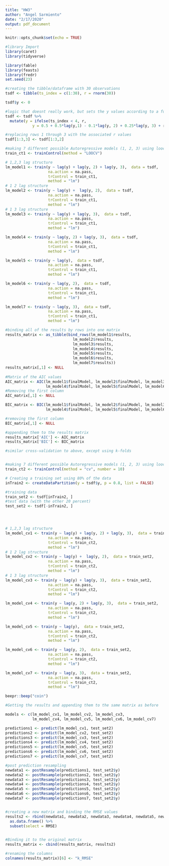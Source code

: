 ```yaml
---
title: "HW3"
author: "Angel Sarmiento"
date: "2/17/2020"
output: pdf_document
---
```


```r
knitr::opts_chunk$set(echo = TRUE)
```

```r
#library Import
library(caret)
library(tidyverse)

library(fable)
library(feasts)
library(fredr)
set.seed(23)

```

```r
#creating the tibble/dataframe with 30 observations
tsdf <- tibble(ts_index = c(1:30), r = rnorm(30))

tsdf$y <- 0

#logic that doesnt really work, but sets the y values according to a funciton with 3 lags
tsdf <- tsdf %>%
  mutate(y = ifelse(ts_index < 4, r,
            y = 0.5 + 0.5*lag(y,1) - 0.1*lag(y, 2) + 0.25*lag(y, 3) + r))

#replacing rows 1 through 3 with the associated r values 
tsdf[1:3,3] <- tsdf[1:3,2]

```

```r
#making 7 different possible Autoregressive models (1, 2, 3) using loocv in caret 
train_ct1 <- trainControl(method = "LOOCV")

# 1,2,3 lag structure
lm_model1 <- train(y ~ lag(y) + lag(y, 2) + lag(y, 3),  data = tsdf,
                   na.action = na.pass,
                   trControl = train_ct1,
                   method = "lm")
# 1 2 lag structure
lm_model2 <- train(y ~ lag(y) +  lag(y, 2),  data = tsdf,
                   na.action = na.pass,
                   trControl = train_ct1,
                   method = "lm")
# 1 3 lag structure
lm_model3 <- train(y ~ lag(y) + lag(y, 3),  data = tsdf,
                   na.action = na.pass,
                   trControl = train_ct1,
                   method = "lm")

lm_model4 <- train(y ~ lag(y, 2) + lag(y, 3),  data = tsdf,
                   na.action = na.pass,
                   trControl = train_ct1,
                   method = "lm")

lm_model5 <- train(y ~ lag(y),  data = tsdf,
                   na.action = na.pass,
                   trControl = train_ct1,
                   method = "lm")

lm_model6 <- train(y ~ lag(y, 2),  data = tsdf,
                   na.action = na.pass,
                   trControl = train_ct1,
                   method = "lm")

lm_model7 <- train(y ~ lag(y, 3),  data = tsdf,
                   na.action = na.pass,
                   trControl = train_ct1,
                   method = "lm")
```

```r

#binding all of the results by rows into one matrix 
results_matrix <- as_tibble(bind_rows(lm_model1$results, 
                              lm_model2$results,
                              lm_model3$results,
                              lm_model4$results,
                              lm_model5$results,
                              lm_model6$results,
                              lm_model7$results))
results_matrix[,1] <- NULL
  
#Matrix of the AIC values
AIC_matrix <- AIC(lm_model1$finalModel, lm_model2$finalModel, lm_model3$finalModel, 
                  lm_model4$finalModel, lm_model5$finalModel, lm_model6$finalModel, lm_model7$finalModel)
#Removing the first column
AIC_matrix[,1] <- NULL

BIC_matrix <- BIC(lm_model1$finalModel, lm_model2$finalModel, lm_model3$finalModel, 
                  lm_model4$finalModel, lm_model5$finalModel, lm_model6$finalModel, lm_model7$finalModel)

#removing the first column
BIC_matrix[,1] <- NULL

#appending them to the results matrix
results_matrix['AIC'] <- AIC_matrix
results_matrix['BIC'] <- BIC_matrix
```

```r
#similar cross-validation to above, except using k-folds


#making 7 different possible Autoregressive models (1, 2, 3) using loocv in caret 
train_ct2 <- trainControl(method = "cv", number = 10)

# Creating a training set using 80% of the data
inTrain2 <- createDataPartition(y = tsdf$y, p = 0.8, list = FALSE)

#training data
train_set2 <- tsdf[inTrain2, ]
#test data (with the other 20 percent)
test_set2 <- tsdf[-inTrain2, ]




# 1,2,3 lag structure
lm_model_cv1 <- train(y ~ lag(y) + lag(y, 2) + lag(y, 3),  data = train_set2,
                   na.action = na.pass,
                   trControl = train_ct2,
                   method = "lm")
# 1 2 lag structure
lm_model_cv2 <- train(y ~ lag(y) +  lag(y, 2),  data = train_set2,
                   na.action = na.pass,
                   trControl = train_ct2,
                   method = "lm")
# 1 3 lag structure
lm_model_cv3 <- train(y ~ lag(y) + lag(y, 3),  data = train_set2,
                   na.action = na.pass,
                   trControl = train_ct2,
                   method = "lm")

lm_model_cv4 <- train(y ~ lag(y, 2) + lag(y, 3),  data = train_set2,
                   na.action = na.pass,
                   trControl = train_ct2,
                   method = "lm")

lm_model_cv5 <- train(y ~ lag(y),  data = train_set2,
                   na.action = na.pass,
                   trControl = train_ct2,
                   method = "lm")

lm_model_cv6 <- train(y ~ lag(y, 2),  data = train_set2,
                   na.action = na.pass,
                   trControl = train_ct2,
                   method = "lm")

lm_model_cv7 <- train(y ~ lag(y, 3),  data = train_set2,
                   na.action = na.pass,
                   trControl = train_ct2,
                   method = "lm")

beepr::beep("coin")
```


```r
#Getting the results and appending them to the same matrix as before

models <- c(lm_model_cv1, lm_model_cv2, lm_model_cv3, 
            lm_model_cv4, lm_model_cv5, lm_model_cv6, lm_model_cv7)

predictions1 <- predict(lm_model_cv1, test_set2)
predictions2 <- predict(lm_model_cv2, test_set2)
predictions3 <- predict(lm_model_cv3, test_set2)
predictions4 <- predict(lm_model_cv4, test_set2)
predictions5 <- predict(lm_model_cv5, test_set2)
predictions6 <- predict(lm_model_cv6, test_set2)
predictions7 <- predict(lm_model_cv7, test_set2)

#post prediction resampling 
newdata1 <- postResample(predictions1, test_set2$y)
newdata2 <- postResample(predictions2, test_set2$y)
newdata3 <- postResample(predictions3, test_set2$y)
newdata4 <- postResample(predictions4, test_set2$y)
newdata5 <- postResample(predictions5, test_set2$y)
newdata6 <- postResample(predictions6, test_set2$y)
newdata7 <- postResample(predictions7, test_set2$y)


#creating a new matrix and binding the RMSE values
results2 <- rbind(newdata1, newdata2, newdata3, newdata4, newdata5, newdata6, newdata7) %>% 
  as.data.frame() %>% 
  subset(select = RMSE)

  
#Binding it to the original matrix
results_matrix <- cbind(results_matrix, results2)

#renaming the columns
colnames(results_matrix)[6] <- "k_RMSE"

```


